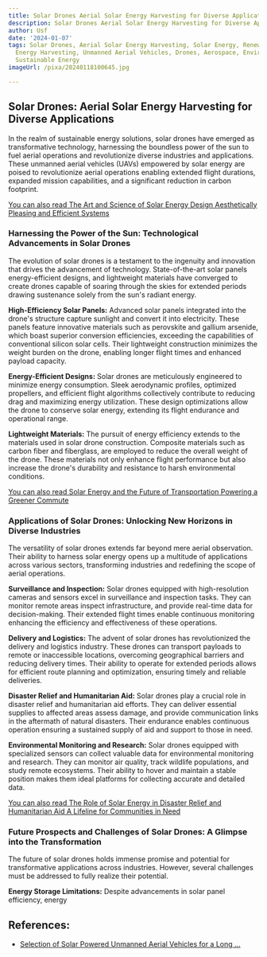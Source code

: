 ```yaml
---
title: Solar Drones Aerial Solar Energy Harvesting for Diverse Applications
description: Solar Drones Aerial Solar Energy Harvesting for Diverse Applications
author: Usf
date: '2024-01-07'
tags: Solar Drones, Aerial Solar Energy Harvesting, Solar Energy, Renewable Energy,
  Energy Harvesting, Unmanned Aerial Vehicles, Drones, Aerospace, Environmental Sustainability,
  Sustainable Energy
imageUrl: /pixa/20240118100645.jpg

---
```

## Solar Drones: Aerial Solar  Energy  Harvesting for Diverse Applications

In  the realm of sustainable energy solutions, solar drones have emerged as transformative technology, harnessing the  boundless power of the sun to fuel aerial operations and revolutionize diverse industries and applications. These unmanned aerial vehicles (UAVs) empowered by solar energy are poised  to revolutionize  aerial  operations enabling extended  flight durations, expanded mission capabilities, and a  significant reduction in carbon footprint. 

[You can also read The Art and Science of  Solar Energy Design Aesthetically Pleasing and Efficient Systems](The%20Art%20and%20Science%20of%20Solar%20Energy%20Design%20Aesthetically%20Pleasing%20and%20Efficient%20Systems)


### Harnessing the Power of the Sun: Technological Advancements in Solar Drones

The evolution  of solar drones is a testament to the ingenuity  and innovation that drives the advancement of technology.  State-of-the-art solar panels energy-efficient designs, and lightweight materials have converged to create drones  capable of soaring through the skies for extended periods drawing sustenance solely from the sun's radiant energy.

**High-Efficiency Solar Panels:** Advanced solar panels integrated into the drone's structure capture sunlight and convert it into electricity. These panels feature innovative materials  such as perovskite and gallium arsenide, which  boast superior conversion efficiencies, exceeding the capabilities of conventional silicon solar cells. Their lightweight construction minimizes the weight burden  on the drone, enabling longer flight times  and enhanced payload capacity.

**Energy-Efficient  Designs:** Solar drones are meticulously engineered to minimize energy consumption. Sleek aerodynamic profiles, optimized  propellers, and  efficient flight algorithms collectively contribute to  reducing drag and maximizing energy utilization. These design optimizations  allow the drone to conserve solar energy, extending its flight  endurance  and operational range.

**Lightweight Materials:** The pursuit of energy efficiency extends to the materials  used in solar drone construction. Composite materials such as carbon  fiber and  fiberglass, are  employed to reduce the  overall weight of the drone. These materials not only  enhance flight performance but also increase the drone's durability and resistance to harsh environmental conditions.

[You can also read  Solar Energy and the Future of Transportation Powering a Greener Commute](Solar%20Energy%20and%20the%20Future%20of%20Transportation%20Powering%20a%20Greener%20Commute)


### Applications of Solar Drones: Unlocking New Horizons in Diverse Industries

The versatility of solar drones extends far beyond mere aerial observation. Their ability to  harness solar energy opens up a multitude of applications across various sectors, transforming industries and redefining  the scope of aerial operations.

**Surveillance and Inspection:** Solar drones equipped with high-resolution cameras and sensors excel in surveillance and inspection tasks. They can monitor remote areas inspect infrastructure, and provide real-time data for decision-making. Their extended flight times enable continuous  monitoring enhancing the efficiency and  effectiveness of these  operations.

**Delivery and  Logistics:** The advent  of solar drones has revolutionized the delivery  and logistics industry. These drones  can transport payloads to remote or  inaccessible locations, overcoming geographical  barriers and reducing delivery times. Their ability to operate for extended periods allows for efficient route planning and optimization, ensuring  timely and reliable deliveries.

**Disaster Relief and Humanitarian  Aid:** Solar drones play a crucial role  in disaster relief  and humanitarian  aid efforts.  They can deliver  essential supplies to affected areas assess damage, and provide communication links in the aftermath of natural disasters. Their endurance enables continuous operation ensuring a sustained supply of aid and support to those in need.

**Environmental Monitoring and Research:** Solar drones equipped with specialized sensors  can collect valuable data for environmental monitoring and research. They can monitor air quality, track  wildlife populations, and study remote ecosystems. Their ability to hover and maintain a stable position makes them ideal platforms for collecting accurate and detailed data.

[You can also read  The Role of Solar Energy in Disaster Relief and  Humanitarian  Aid A Lifeline for Communities in Need](The%20Role%20of%20Solar%20Energy%20in%20Disaster%20Relief%20and%20Humanitarian%20Aid%20A%20Lifeline%20for%20Communities%20in%20Need)


### Future Prospects and Challenges  of Solar  Drones: A Glimpse into the Transformation

The future of solar drones holds immense promise and potential  for transformative  applications across industries.  However, several challenges must be addressed to fully realize  their potential.

**Energy Storage Limitations:** Despite advancements in solar panel  efficiency, energy

## References:
- [Selection of Solar Powered Unmanned Aerial Vehicles for a Long ...](https://www.ncbi.nlm.nih.gov/pmc/articles/PMC8071033/)
